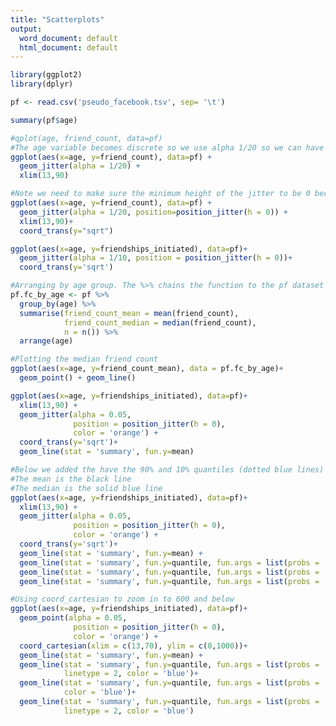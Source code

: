```yaml
---
title: "Scatterplots"
output:
  word_document: default
  html_document: default
---
```


```r
library(ggplot2)
library(dplyr)
```



```r
pf <- read.csv('pseudo_facebook.tsv', sep= '\t')
```

```r
summary(pf$age)
```


```r
#qplot(age, friend_count, data=pf)
#The age variable becomes discrete so we use alpha 1/20 so we can have depth and understand the numbers
ggplot(aes(x=age, y=friend_count), data=pf) + 
  geom_jitter(alpha = 1/20) +
  xlim(13,90)
```


```r
#Note we need to make sure the minimum height of the jitter to be 0 because we're using sqrt
ggplot(aes(x=age, y=friend_count), data=pf) + 
  geom_jitter(alpha = 1/20, position=position_jitter(h = 0)) +
  xlim(13,90)+
  coord_trans(y="sqrt")
```


```r
ggplot(aes(x=age, y=friendships_initiated), data=pf)+
  geom_jitter(alpha = 1/10, position = position_jitter(h = 0))+
  coord_trans(y='sqrt')
```



```r
#Arranging by age group. The %>% chains the function to the pf dataset
pf.fc_by_age <- pf %>%
  group_by(age) %>%
  summarise(friend_count_mean = mean(friend_count),
            friend_count_median = median(friend_count),
            n = n()) %>%
  arrange(age)
```


```r
#Plotting the median friend count
ggplot(aes(x=age, y=friend_count_mean), data = pf.fc_by_age)+
  geom_point() + geom_line()
```



```r
ggplot(aes(x=age, y=friendships_initiated), data=pf)+
  xlim(13,90) +
  geom_jitter(alpha = 0.05, 
              position = position_jitter(h = 0),
              color = 'orange') +
  coord_trans(y='sqrt')+
  geom_line(stat = 'summary', fun.y=mean)
```



```r
#Below we added the have the 90% and 10% quantiles (dotted blue lines)
#The mean is the black line
#The median is the solid blue line
ggplot(aes(x=age, y=friendships_initiated), data=pf)+
  xlim(13,90) +
  geom_jitter(alpha = 0.05, 
              position = position_jitter(h = 0),
              color = 'orange') +
  coord_trans(y='sqrt')+
  geom_line(stat = 'summary', fun.y=mean) +
  geom_line(stat = 'summary', fun.y=quantile, fun.args = list(probs = .1), linetype = 2, color = 'blue')+
  geom_line(stat = 'summary', fun.y=quantile, fun.args = list(probs = .5), color = 'blue')+
  geom_line(stat = 'summary', fun.y=quantile, fun.args = list(probs = .9), linetype = 2, color = 'blue')
```



```r
#Using coord_cartesian to zoom in to 600 and below
ggplot(aes(x=age, y=friendships_initiated), data=pf)+
  geom_point(alpha = 0.05, 
              position = position_jitter(h = 0),
              color = 'orange') +
  coord_cartesian(xlim = c(13,70), ylim = c(0,1000))+
  geom_line(stat = 'summary', fun.y=mean) +
  geom_line(stat = 'summary', fun.y=quantile, fun.args = list(probs = .1),
            linetype = 2, color = 'blue')+
  geom_line(stat = 'summary', fun.y=quantile, fun.args = list(probs = .5),
            color = 'blue')+
  geom_line(stat = 'summary', fun.y=quantile, fun.args = list(probs = .9),
            linetype = 2, color = 'blue')
```




